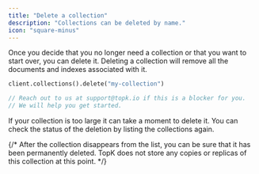 ```yaml
---
title: "Delete a collection"
description: "Collections can be deleted by name."
icon: "square-minus"
---
```


Once you decide that you no longer need a collection or that you want to start over, you can delete it. Deleting a collection will remove all the documents and indexes associated with it.

<CodeGroup>

```python Python
client.collections().delete("my-collection")
```

```js JavaScript
// Reach out to us at support@topk.io if this is a blocker for you.
// We will help you get started.
```

</CodeGroup>

If your collection is too large it can take a moment to delete it. You can check the status of the deletion by listing the collections again.

{/* After the collection disappears from the list, you can be sure that it has been permanently deleted. TopK does not store any copies or replicas of this collection at this point. */}
